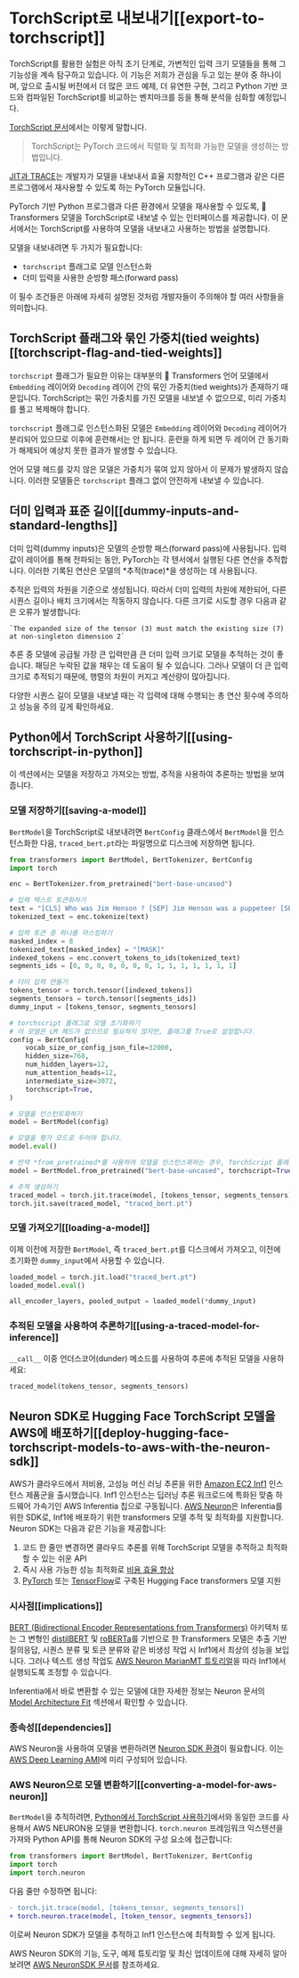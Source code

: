 <!--Copyright 2022 The HuggingFace Team. All rights reserved.

Licensed under the Apache License, Version 2.0 (the "License"); you may not use this file except in compliance with
the License. You may obtain a copy of the License at

http://www.apache.org/licenses/LICENSE-2.0

Unless required by applicable law or agreed to in writing, software distributed under the License is distributed on
an "AS IS" BASIS, WITHOUT WARRANTIES OR CONDITIONS OF ANY KIND, either express or implied. See the License for the
specific language governing permissions and limitations under the License.
-->

# TorchScript로 내보내기[[export-to-torchscript]]

<Tip>

TorchScript를 활용한 실험은 아직 초기 단계로, 가변적인 입력 크기 모델들을 통해 그 기능성을 계속 탐구하고 있습니다. 
이 기능은 저희가 관심을 두고 있는 분야 중 하나이며, 
앞으로 출시될 버전에서 더 많은 코드 예제, 더 유연한 구현, 그리고 Python 기반 코드와 컴파일된 TorchScript를 비교하는 벤치마크를 등을 통해 분석을 심화할 예정입니다.

</Tip>

[TorchScript 문서](https://pytorch.org/docs/stable/jit.html)에서는 이렇게 말합니다.

> TorchScript는 PyTorch 코드에서 직렬화 및 최적화 가능한 모델을 생성하는 방법입니다.

[JIT과 TRACE](https://pytorch.org/docs/stable/jit.html)는 개발자가 모델을 내보내서 효율 지향적인 C++ 프로그램과 같은 다른 프로그램에서 재사용할 수 있도록 하는 PyTorch 모듈입니다.

PyTorch 기반 Python 프로그램과 다른 환경에서 모델을 재사용할 수 있도록, 🤗 Transformers 모델을 TorchScript로 내보낼 수 있는 인터페이스를 제공합니다. 
이 문서에서는 TorchScript를 사용하여 모델을 내보내고 사용하는 방법을 설명합니다.

모델을 내보내려면 두 가지가 필요합니다:

- `torchscript` 플래그로 모델 인스턴스화
- 더미 입력을 사용한 순방향 패스(forward pass)

이 필수 조건들은 아래에 자세히 설명된 것처럼 개발자들이 주의해야 할 여러 사항들을 의미합니다.

## TorchScript 플래그와 묶인 가중치(tied weights)[[torchscript-flag-and-tied-weights]]

`torchscript` 플래그가 필요한 이유는 대부분의 🤗 Transformers 언어 모델에서 `Embedding` 레이어와 `Decoding` 레이어 간의 묶인 가중치(tied weights)가 존재하기 때문입니다.
TorchScript는 묶인 가중치를 가진 모델을 내보낼 수 없으므로, 미리 가중치를 풀고 복제해야 합니다.

`torchscript` 플래그로 인스턴스화된 모델은 `Embedding` 레이어와 `Decoding` 레이어가 분리되어 있으므로 이후에 훈련해서는 안 됩니다.
훈련을 하게 되면 두 레이어 간 동기화가 해제되어 예상치 못한 결과가 발생할 수 있습니다.

언어 모델 헤드를 갖지 않은 모델은 가중치가 묶여 있지 않아서 이 문제가 발생하지 않습니다.
이러한 모델들은 `torchscript` 플래그 없이 안전하게 내보낼 수 있습니다.

## 더미 입력과 표준 길이[[dummy-inputs-and-standard-lengths]]

더미 입력(dummy inputs)은 모델의 순방향 패스(forward pass)에 사용됩니다. 
입력 값이 레이어를 통해 전파되는 동안, PyTorch는 각 텐서에서 실행된 다른 연산을 추적합니다. 
이러한 기록된 연산은 모델의 *추적(trace)*을 생성하는 데 사용됩니다.

추적은 입력의 차원을 기준으로 생성됩니다. 
따라서 더미 입력의 차원에 제한되어, 다른 시퀀스 길이나 배치 크기에서는 작동하지 않습니다. 
다른 크기로 시도할 경우 다음과 같은 오류가 발생합니다:

```
`The expanded size of the tensor (3) must match the existing size (7) at non-singleton dimension 2`
```
추론 중 모델에 공급될 가장 큰 입력만큼 큰 더미 입력 크기로 모델을 추적하는 것이 좋습니다. 
패딩은 누락된 값을 채우는 데 도움이 될 수 있습니다. 
그러나 모델이 더 큰 입력 크기로 추적되기 때문에, 행렬의 차원이 커지고 계산량이 많아집니다.

다양한 시퀀스 길이 모델을 내보낼 때는 각 입력에 대해 수행되는 총 연산 횟수에 주의하고 성능을 주의 깊게 확인하세요.

## Python에서 TorchScript 사용하기[[using-torchscript-in-python]]

이 섹션에서는 모델을 저장하고 가져오는 방법, 추적을 사용하여 추론하는 방법을 보여줍니다.

### 모델 저장하기[[saving-a-model]]

`BertModel`을 TorchScript로 내보내려면 `BertConfig` 클래스에서 `BertModel`을 인스턴스화한 다음, `traced_bert.pt`라는 파일명으로 디스크에 저장하면 됩니다.

```python
from transformers import BertModel, BertTokenizer, BertConfig
import torch

enc = BertTokenizer.from_pretrained("bert-base-uncased")

# 입력 텍스트 토큰화하기
text = "[CLS] Who was Jim Henson ? [SEP] Jim Henson was a puppeteer [SEP]"
tokenized_text = enc.tokenize(text)

# 입력 토큰 중 하나를 마스킹하기
masked_index = 8
tokenized_text[masked_index] = "[MASK]"
indexed_tokens = enc.convert_tokens_to_ids(tokenized_text)
segments_ids = [0, 0, 0, 0, 0, 0, 0, 1, 1, 1, 1, 1, 1, 1]

# 더미 입력 만들기
tokens_tensor = torch.tensor([indexed_tokens])
segments_tensors = torch.tensor([segments_ids])
dummy_input = [tokens_tensor, segments_tensors]

# torchscript 플래그로 모델 초기화하기
# 이 모델은 LM 헤드가 없으므로 필요하지 않지만, 플래그를 True로 설정합니다.
config = BertConfig(
    vocab_size_or_config_json_file=32000,
    hidden_size=768,
    num_hidden_layers=12,
    num_attention_heads=12,
    intermediate_size=3072,
    torchscript=True,
)

# 모델을 인스턴트화하기
model = BertModel(config)

# 모델을 평가 모드로 두어야 합니다.
model.eval()

# 만약 *from_pretrained*를 사용하여 모델을 인스턴스화하는 경우, TorchScript 플래그를 쉽게 설정할 수 있습니다
model = BertModel.from_pretrained("bert-base-uncased", torchscript=True)

# 추적 생성하기
traced_model = torch.jit.trace(model, [tokens_tensor, segments_tensors])
torch.jit.save(traced_model, "traced_bert.pt")
```

### 모델 가져오기[[loading-a-model]]

이제 이전에 저장한 `BertModel`, 즉 `traced_bert.pt`를 디스크에서 가져오고, 이전에 초기화한 `dummy_input`에서 사용할 수 있습니다.

```python
loaded_model = torch.jit.load("traced_bert.pt")
loaded_model.eval()

all_encoder_layers, pooled_output = loaded_model(*dummy_input)
```

### 추적된 모델을 사용하여 추론하기[[using-a-traced-model-for-inference]]

`__call__` 이중 언더스코어(dunder) 메소드를 사용하여 추론에 추적된 모델을 사용하세요:

```python
traced_model(tokens_tensor, segments_tensors)
```

## Neuron SDK로 Hugging Face TorchScript 모델을 AWS에 배포하기[[deploy-hugging-face-torchscript-models-to-aws-with-the-neuron-sdk]]

AWS가 클라우드에서 저비용, 고성능 머신 러닝 추론을 위한 [Amazon EC2 Inf1](https://aws.amazon.com/ec2/instance-types/inf1/) 인스턴스 제품군을 출시했습니다. 
Inf1 인스턴스는 딥러닝 추론 워크로드에 특화된 맞춤 하드웨어 가속기인 AWS Inferentia 칩으로 구동됩니다. 
[AWS Neuron](https://awsdocs-neuron.readthedocs-hosted.com/en/latest/#)은 Inferentia를 위한 SDK로, Inf1에 배포하기 위한 transformers 모델 추적 및 최적화를 지원합니다. 
Neuron SDK는 다음과 같은 기능을 제공합니다:

1. 코드 한 줄만 변경하면 클라우드 추론를 위해 TorchScript 모델을 추적하고 최적화할 수 있는 쉬운 API
2. 즉시 사용 가능한 성능 최적화로 [비용 효율 향상](https://awsdocs-neuron.readthedocs-hosted.com/en/latest/neuron-guide/benchmark/>)
3. [PyTorch](https://awsdocs-neuron.readthedocs-hosted.com/en/latest/src/examples/pytorch/bert_tutorial/tutorial_pretrained_bert.html) 또는 [TensorFlow](https://awsdocs-neuron.readthedocs-hosted.com/en/latest/src/examples/tensorflow/huggingface_bert/huggingface_bert.html)로 구축된 Hugging Face transformers 모델 지원

### 시사점[[implications]]

[BERT (Bidirectional Encoder Representations from Transformers)](https://huggingface.co/docs/transformers/main/model_doc/bert) 아키텍처 또는 그 변형인 [distilBERT](https://huggingface.co/docs/transformers/main/model_doc/distilbert) 및 [roBERTa](https://huggingface.co/docs/transformers/main/model_doc/roberta)를 기반으로 한 Transformers 모델은 추출 기반 질의응답, 시퀀스 분류 및 토큰 분류와 같은 비생성 작업 시 Inf1에서 최상의 성능을 보입니다. 
그러나 텍스트 생성 작업도 [AWS Neuron MarianMT 튜토리얼](https://awsdocs-neuron.readthedocs-hosted.com/en/latest/src/examples/pytorch/transformers-marianmt.html)을 따라 Inf1에서 실행되도록 조정할 수 있습니다.

Inferentia에서 바로 변환할 수 있는 모델에 대한 자세한 정보는 Neuron 문서의 [Model Architecture Fit](https://awsdocs-neuron.readthedocs-hosted.com/en/latest/neuron-guide/models/models-inferentia.html#models-inferentia) 섹션에서 확인할 수 있습니다.

### 종속성[[dependencies]]

AWS Neuron을 사용하여 모델을 변환하려면 [Neuron SDK 환경](https://awsdocs-neuron.readthedocs-hosted.com/en/latest/neuron-guide/neuron-frameworks/pytorch-neuron/index.html#installation-guide)이 필요합니다.
 이는 [AWS Deep Learning AMI](https://docs.aws.amazon.com/dlami/latest/devguide/tutorial-inferentia-launching.html)에 미리 구성되어 있습니다.

### AWS Neuron으로 모델 변환하기[[converting-a-model-for-aws-neuron]]

`BertModel`을 추적하려면, [Python에서 TorchScript 사용하기](torchscript#using-torchscript-in-python)에서와 동일한 코드를 사용해서 AWS NEURON용 모델을 변환합니다. 
`torch.neuron` 프레임워크 익스텐션을 가져와 Python API를 통해 Neuron SDK의 구성 요소에 접근합니다:

```python
from transformers import BertModel, BertTokenizer, BertConfig
import torch
import torch.neuron
```

다음 줄만 수정하면 됩니다:

```diff
- torch.jit.trace(model, [tokens_tensor, segments_tensors])
+ torch.neuron.trace(model, [token_tensor, segments_tensors])
```

이로써 Neuron SDK가 모델을 추적하고 Inf1 인스턴스에 최적화할 수 있게 됩니다.

AWS Neuron SDK의 기능, 도구, 예제 튜토리얼 및 최신 업데이트에 대해 자세히 알아보려면 [AWS NeuronSDK 문서](https://awsdocs-neuron.readthedocs-hosted.com/en/latest/index.html)를 참조하세요.
